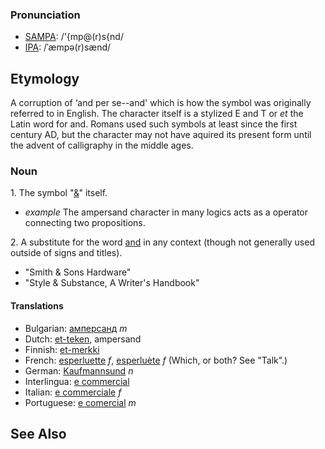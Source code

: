 === Pronunciation ===
*[[w:SAMPA|SAMPA]]: /'{mp@(r)s{nd/
*[[w:IPA|IPA]]: /ˈæmpə(r)sænd/

==Etymology==
A corruption of ‘and per se--and' which is how the symbol was originally referred to in English.
The character itself is a stylized E and T or ''et'' the Latin word for and. Romans used such symbols at least since the first century AD, but the character may not have aquired its present form until the advent of calligraphy in the middle ages.

=== Noun ===
1. The symbol "[[&]]" itself. 
*''example'' The ampersand character in many logics acts as a operator connecting two propositions.
2. A substitute for the word [[and]] in any context (though not generally used outside of signs and titles).  
*"Smith & Sons Hardware"
*"Style & Substance, A Writer's Handbook"


==== Translations ====
*Bulgarian: [[амперсанд]] ''m''
*Dutch: [[et-teken]], ampersand
*Finnish: [[et-merkki]]
*French: [[esperluette]] ''f'', [[esperluète]] ''f'' (Which, or both?  See "Talk".)
*German: [[Kaufmannsund]] ''n''
*Interlingua: [[e commercial]]
*Italian: [[e commerciale]] ''f''
*Portuguese: [[e comercial]] ''m''

==See Also==
{{Punctuation}}